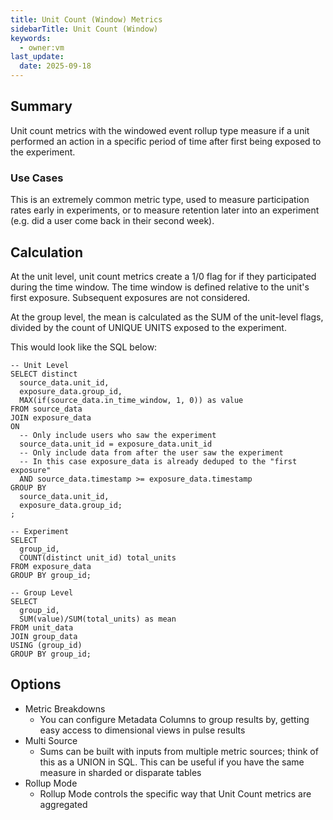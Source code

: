 ```yaml
---
title: Unit Count (Window) Metrics
sidebarTitle: Unit Count (Window)
keywords:
  - owner:vm
last_update:
  date: 2025-09-18
---
```


## Summary

Unit count metrics with the windowed event rollup type measure if a unit performed an action in a specific period of time after first being exposed to the experiment.

### Use Cases

This is an extremely common metric type, used to measure participation rates early in experiments, or to measure retention later into an experiment (e.g. did a user come back in their second week).

## Calculation

At the unit level, unit count metrics create a 1/0 flag for if they participated during the time window. The time window is defined relative to the unit's first exposure. Subsequent exposures are not considered.

At the group level, the mean is calculated as the SUM of the unit-level flags, divided by the count of UNIQUE UNITS exposed to the experiment.

This would look like the SQL below:

```
-- Unit Level
SELECT distinct
  source_data.unit_id,
  exposure_data.group_id,
  MAX(if(source_data.in_time_window, 1, 0)) as value
FROM source_data
JOIN exposure_data
ON
  -- Only include users who saw the experiment
  source_data.unit_id = exposure_data.unit_id
  -- Only include data from after the user saw the experiment
  -- In this case exposure_data is already deduped to the "first exposure"
  AND source_data.timestamp >= exposure_data.timestamp
GROUP BY
  source_data.unit_id,
  exposure_data.group_id;
;

-- Experiment
SELECT
  group_id,
  COUNT(distinct unit_id) total_units
FROM exposure_data
GROUP BY group_id;

-- Group Level
SELECT
  group_id,
  SUM(value)/SUM(total_units) as mean
FROM unit_data
JOIN group_data
USING (group_id)
GROUP BY group_id;
```

## Options

- Metric Breakdowns
  - You can configure Metadata Columns to group results by, getting easy access to dimensional views in pulse results
- Multi Source
  - Sums can be built with inputs from multiple metric sources; think of this as a UNION in SQL. This can be useful if you have the same measure in sharded or disparate tables
- Rollup Mode
  - Rollup Mode controls the specific way that Unit Count metrics are aggregated
